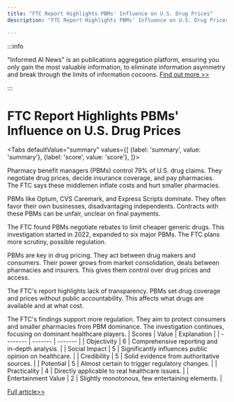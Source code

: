 ```yaml
---
title: "FTC Report Highlights PBMs' Influence on U.S. Drug Prices"
description: "FTC Report Highlights PBMs' Influence on U.S. Drug Prices"

---
```



:::info

"Informed AI News" is an publications aggregation platform, ensuring you only gain the most valuable information, to eliminate information asymmetry and break through the limits of information cocoons.  [Find out more >>](/)

:::

# FTC Report Highlights PBMs' Influence on U.S. Drug Prices


<Tabs
	defaultValue="summary"
	values={[
	{label: 'summary', value: 'summary'},
	{label: 'score', value: 'score'},
]}>
<TabItem value="summary">


Pharmacy benefit managers (PBMs) control 79% of U.S. drug claims. They negotiate drug prices, decide insurance coverage, and pay pharmacies. The FTC says these middlemen inflate costs and hurt smaller pharmacies.

PBMs like Optum, CVS Caremark, and Express Scripts dominate. They often favor their own businesses, disadvantaging independents. Contracts with these PBMs can be unfair, unclear on final payments.

The FTC found PBMs negotiate rebates to limit cheaper generic drugs. This investigation started in 2022, expanded to six major PBMs. The FTC plans more scrutiny, possible regulation.

PBMs are key in drug pricing. They act between drug makers and consumers. Their power grows from market consolidation, deals between pharmacies and insurers. This gives them control over drug prices and access.

The FTC's report highlights lack of transparency. PBMs set drug coverage and prices without public accountability. This affects what drugs are available and at what cost.

The FTC's findings support more regulation. They aim to protect consumers and smaller pharmacies from PBM dominance. The investigation continues, focusing on dominant healthcare players.
</TabItem>
<TabItem value="score">
	| Scores     | Value   | Explanation |
	| -------- | ------- | ------- |
	| Objectivity  | 6    | Comprehensive reporting and in-depth analysis.    |
	| Social Impact | 5     | Significantly influences public opinion on healthcare.    |
	| Credibility    | 5    | Solid evidence from authoritative sources.    |
	| Potential    | 5    | Almost certain to trigger regulatory changes.    |
	| Practicality    | 4    | Directly applicable to real healthcare issues.    |
	| Entertainment Value    | 2    | Slightly monotonous, few entertaining elements.    |
</TabItem>
</Tabs>

[Full article>>](https://www.cnbc.com/2024/07/09/middlemen-have-outsized-influence-on-us-drug-prices-due-to-market-consolidation-ftc-says.html)
